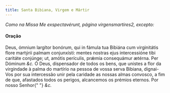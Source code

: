 ```yaml
---
title: Santa Bibiana, Virgem e Mártir
---
```


<em>Como na Missa Me exspectavérunt, página virgensmartires2, excepto:</em>

#### Oração

<div class="grid grid-cols-2 gap-5">
  <span class="text-justify">
    Deus, ómnium largítor bonórum, qui in fámula tua Bibiána cum virginitátis
    flore martýrii palmam conjunxísti: mentes nostras ejus intercessióne tibi
    caritáte conjúnge; ut, amótis perículis, prǽmia consequámur ætérna. Per
    Dóminum <em>&c.</em>
  </span>
  <span class="text-justify">
    Ó Deus, dispensador de todos os bens, que unistes a flor da virgindade à
    palma do martírio na pessoa de vossa serva Bibiana, dignai-Vos por sua
    intercessão unir pela caridade as nossas almas convosco, a fim de que,
    afastados todos os perigos, alcancemos os prémios eternos. Por nosso Senhor{" "}
    <em>&c.</em>
  </span>
</div>
